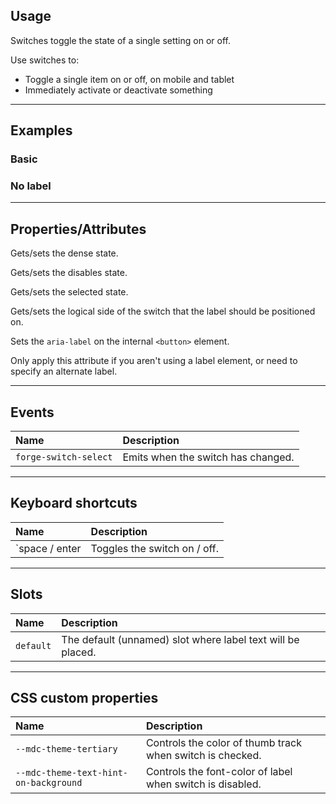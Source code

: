 
<PageSection>

## Usage

Switches toggle the state of a single setting on or off. 

Use switches to:

  - Toggle a single item on or off, on mobile and tablet
  - Immediately activate or deactivate something

</PageSection>

---

<PageSection>

## Examples

### Basic

<LiveDemo dense codeHtml={SwitchDefaultHtml()}>
  <SwitchDemo />
</LiveDemo>

### No label

<LiveDemo dense codeHtml={SwitchNoLabelHtml()}>
  <SwitchDemo hasLabel={false} />
</LiveDemo>

</PageSection>

---

<PageSection>

## Properties/Attributes

<PropertyDef name="dense" type="boolean" defaultValue="false">

  Gets/sets the dense state.

</PropertyDef>

<PropertyDef name="disabled" type="boolean" defaultValue="false">

  Gets/sets the disables state.

</PropertyDef>

<PropertyDef name="selected" type="boolean" defaultValue="false">

  Gets/sets the selected state.

</PropertyDef>

<PropertyDef name="labelPosition" type="SwitchLabelPosition" defaultValue="'end'">

  Gets/sets the logical side of the switch that the label should be positioned on.

</PropertyDef>

<PropertyDef name="button-aria-label" prop={false} type="string" defaultValue="undefined">

  Sets the `aria-label` on the internal `<button>` element.

  Only apply this attribute if you aren't using a label element, or need to specify an alternate label.

</PropertyDef>

</PageSection>

---

<PageSection>

## Events

| Name                              | Description
| :---------------------------------| :-----------------
| `forge-switch-select`               | Emits when the switch has changed. 

</PageSection>

---

<PageSection>

## Keyboard shortcuts

| Name                                | Description
| :-----------------------------------| :----------------
| `space / enter                      | Toggles the switch on / off.


</PageSection>

---

<PageSection>

## Slots

| Name               | Description
| :------------------| :--------------------
| `default`          | The default (unnamed) slot where label text will be placed.

</PageSection>

---

<PageSection>

## CSS custom properties

| Name                                            | Description
| :-----------------------------------------------| :--------------------
| `--mdc-theme-tertiary`                          | Controls the color of thumb track when switch is checked.
| `--mdc-theme-text-hint-on-background`           | Controls the font-color of label when switch is disabled.

</PageSection>
